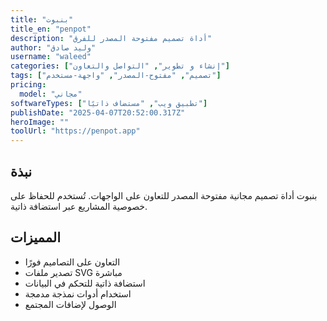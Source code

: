 ---
title: "بنبوت"
title_en: "penpot"
description: "أداة تصميم مفتوحة المصدر للفرق"
author: "وليد صادق"
username: "waleed"
categories: ["إنشاء و تطوير", "التواصل والتعاون"]
tags: ["تصميم", "مفتوح-المصدر", "واجهة-مستخدم"]
pricing:
  model: "مجاني"
softwareTypes: ["تطبيق ويب", "مستضاف ذاتيًا"]
publishDate: "2025-04-07T20:52:00.317Z"
heroImage: ""
toolUrl: "https://penpot.app"
---
## نبذة
بنبوت أداة تصميم مجانية مفتوحة المصدر للتعاون على الواجهات. تُستخدم للحفاظ على خصوصية المشاريع عبر استضافة ذاتية.

## المميزات
- التعاون على التصاميم فورًا
- تصدير ملفات SVG مباشرة
- استضافة ذاتية للتحكم في البيانات
- استخدام أدوات نمذجة مدمجة
- الوصول لإضافات المجتمع